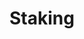 ---
title: Staking
url: https://medium.com/stake-service/hey-guys-today-well-take-a-look-at-how-you-can-use-the-cello-wallet-to-stake-your-own-cello-92730ac24aa5
---